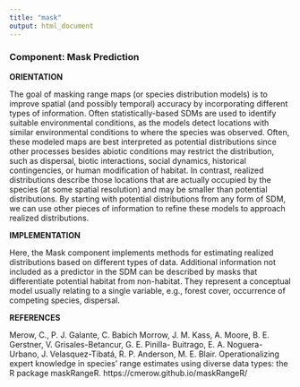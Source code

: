 ```yaml
---
title: "mask"
output: html_document
---
```


### **Component: Mask Prediction**

**ORIENTATION**

The goal of masking range maps (or species distribution models) is to improve spatial (and possibly temporal) accuracy by incorporating different types of information. Often statistically-based SDMs are used to identify suitable environmental conditions, as the models detect locations with similar environmental conditions to where the species was observed. Often, these modeled maps are best interpreted as potential distributions since other processes besides abiotic conditions may restrict the distribution, such as dispersal, biotic interactions, social dynamics, historical contingencies, or human modification of habitat. In contrast, realized distributions describe those locations that are actually occupied by the species (at some spatial resolution) and may be smaller than potential distributions. By starting with potential distributions from any form of SDM, we can use other pieces of information to refine these models to approach realized distributions.

**IMPLEMENTATION**

Here, the Mask component implements methods for estimating realized distributions based on different types of data. Additional information not included as a predictor in the SDM can be described by masks that differentiate potential habitat from non-habitat. They represent a conceptual model usually relating to a single variable, e.g., forest cover, occurrence of competing species, dispersal.

**REFERENCES**

Merow, C., P. J. Galante, C. Babich Morrow, J. M. Kass, A. Moore, B. E. Gerstner, V. Grisales-Betancur, G. E. Pinilla- Buitrago, E. A. Noguera-Urbano, J. Velasquez-Tibatá, R. P. Anderson, M. E. Blair. Operationalizing expert knowledge in species' range estimates using diverse data types: the R package maskRangeR. https://cmerow.github.io/maskRangeR/
